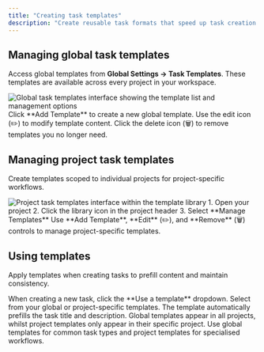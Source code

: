 ```yaml
---
title: "Creating task templates"
description: "Create reusable task formats that speed up task creation. You can create templates globally (across all projects) or for specific projects."
---
```


## Managing global task templates

Access global templates from **Global Settings → Task Templates**. These templates are available across every project in your workspace.

<Frame>
<img src="/images/screenshot-global-task-templates.png" alt="Global task templates interface showing the template list and management options" />
</Frame>

<Steps>
<Step title="Create a new template">
  Click **Add Template** to create a new global template.
</Step>

<Step title="Edit existing templates">
  Use the edit icon (✏️) to modify template content.
</Step>

<Step title="Remove unwanted templates">
  Click the delete icon (🗑️) to remove templates you no longer need.
</Step>
</Steps>

## Managing project task templates

Create templates scoped to individual projects for project-specific workflows.

<Frame>
<img src="/images/screenshot-project-task-templates.png" alt="Project task templates interface within the template library" />
</Frame>

<Steps>
<Step title="Access project templates">
  1. Open your project
  2. Click the library icon in the project header
  3. Select **Manage Templates**
</Step>

<Step title="Manage project templates">
  Use **Add Template**, **Edit** (✏️), and **Remove** (🗑️) controls to manage project-specific templates.
</Step>
</Steps>

## Using templates

Apply templates when creating tasks to prefill content and maintain consistency.

<Steps>
<Step title="Select a template">
  When creating a new task, click the **Use a template** dropdown.
</Step>

<Step title="Choose from available templates">
  Select from your global or project-specific templates.

  <Check>
  The template automatically prefills the task title and description.
  </Check>
</Step>
</Steps>

<Tip>
Global templates appear in all projects, whilst project templates only appear in their specific project. Use global templates for common task types and project templates for specialised workflows.
</Tip>
